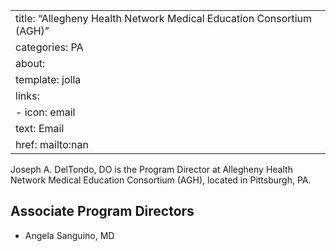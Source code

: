 
---
title: "Allegheny Health Network Medical Education Consortium (AGH)"
categories: PA
about:
  template: jolla
  links:
    - icon: email
      text: Email
      href: mailto:nan
---

Joseph A. DelTondo, DO is the Program Director at Allegheny Health Network Medical Education Consortium (AGH), located in Pittsburgh, PA. 

## Associate Program Directors

- Angela Sanguino, MD
